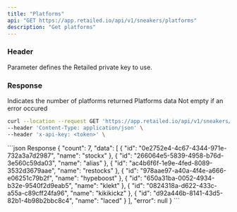 ```yaml
---
title: "Platforms"
api: "GET https://app.retailed.io/api/v1/sneakers/platforms"
description: "Get platforms"
---
```


### Header

<ParamField header="x-api-key" type="string" required={true}>
    Parameter defines the Retailed private key to use.
</ParamField>

### Response

<ResponseField name="count" type="number">
    Indicates the number of platforms returned
</ResponseField>

<ResponseField name="data" type="object">
    Platforms data
</ResponseField>

<ResponseField name="error" type="object">
    Not empty if an error occured
</ResponseField>

<RequestExample>

```bash Example Request
curl --location --request GET 'https://app.retailed.io/api/v1/sneakers/platforms' \
--header 'Content-Type: application/json' \
--header 'x-api-key: <token>' \
```

</RequestExample>

<ResponseExample>
```json Response
{
    "count": 7,
    "data": [
        {
            "id": "0e2752e4-4c67-4344-971e-732a3a7d2987",
            "name": "stockx"
        },
        {
            "id": "266064e5-5839-4958-b76d-3e560c59da03",
            "name": "alias"
        },
        {
            "id": "ac4b6f6f-1e9e-4fed-8089-3532d3679aae",
            "name": "restocks"
        },
        {
            "id": "978aae97-a40a-4f4e-a666-e06251c79b2f",
            "name": "hypeboost"
        },
        {
            "id": "650a31ba-0052-4934-b32e-9540f2d9eab5",
            "name": "klekt"
        },
        {
            "id": "0824318a-d622-433c-a55a-c89cff24fa96",
            "name": "kikikickz"
        },
        {
            "id": "d92a446b-8141-43d5-82b1-4b98b2bbc8c4",
            "name": "laced"
        }
    ],
    "error": null
}
```
</ResponseExample>
